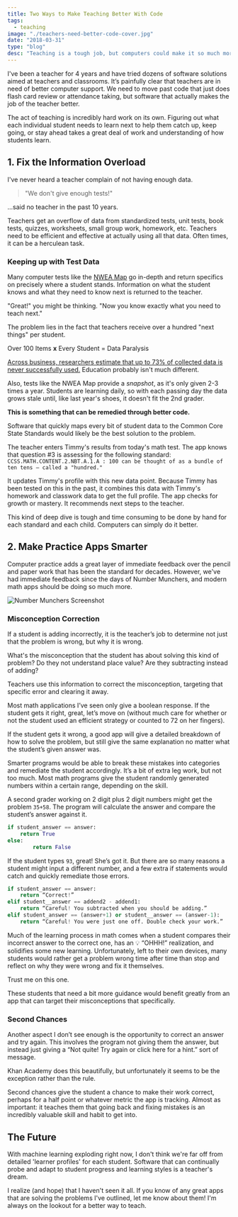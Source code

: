 ```yaml
---
title: Two Ways to Make Teaching Better With Code
tags:
  - teaching
image: "./teachers-need-better-code-cover.jpg"
date: "2018-03-31"
type: "blog"
desc: "Teaching is a tough job, but computers could make it so much more efficient. Here are a couple ways code could make teaching better."
---
```


I've been a teacher for 4 years and have tried dozens of software solutions aimed at teachers and classrooms. It’s painfully clear that teachers are in need of better computer support. We need to move past code that just does flash card review or attendance taking, but software that actually makes the job of the teacher better.

The act of teaching is incredibly hard work on its own. Figuring out what each individual student needs to learn next to help them catch up, keep going, or stay ahead takes a great deal of work and understanding of how students learn.

## 1. Fix the Information Overload

I've never heard a teacher complain of not having enough data.

> "We don't give enough tests!"

...said no teacher in the past 10 years.

Teachers get an overflow of data from standardized tests, unit tests, book tests, quizzes, worksheets, small group work, homework, etc. Teachers need to be efficient and effective at actually using all that data. Often times, it can be a herculean task.

### Keeping up with Test Data

Many computer tests like the [NWEA Map](https://www.nwea.org/) go in-depth and return specifics on precisely where a student stands. Information on what the student knows and what they need to know next is returned to the teacher.

"Great!" you might be thinking. "Now you know exactly what you need to teach next."

The problem lies in the fact that teachers receive over a hundred "next things" per student.

Over 100 Items **x** Every Student = Data Paralysis

[Across business, researchers estimate that up to 73% of collected data is never successfully used.](https://www.forbes.com/sites/tomaslaurinavicius/2017/11/01/risk-too-much-data/#57175cda44b3) Education probably isn't much different.

Also, tests like the NWEA Map provide a _snapshot_, as it's only given 2-3 times a year. Students are learning daily, so with each passing day the data grows stale until, like last year's shoes, it doesn't fit the 2nd grader.

**This is something that can be remedied through better code.**

Software that quickly maps every bit of student data to the Common Core State Standards would likely be the best solution to the problem.

The teacher enters Timmy's results from today's math test. The app knows that question #3 is assessing for the following standard:
`CCSS.MATH.CONTENT.2.NBT.A.1.A : 100 can be thought of as a bundle of ten tens — called a "hundred."`

It updates Timmy's profile with this new data point. Because Timmy has been tested on this in the past, it combines this data with Timmy's homework and classwork data to get the full profile. The app checks for growth or mastery. It recommends next steps to the teacher.

This kind of deep dive is tough and time consuming to be done by hand for each standard and each child. Computers can simply do it better.

## 2. Make Practice Apps Smarter

Computer practice adds a great layer of immediate feedback over the pencil and paper work that has been the standard for decades. However, we've had immediate feedback since the days of Number Munchers, and modern math apps should be doing so much more.

![Number Munchers Screenshot](./teachers-need-better-code-number-munchers.gif)

### Misconception Correction

If a student is adding incorrectly, it is the teacher’s job to determine not just that the problem is wrong, but why it is wrong.

What's the misconception that the student has about solving this kind of problem? Do they not understand place value? Are they subtracting instead of adding?

Teachers use this information to correct the misconception, targeting that specific error and clearing it away.

Most math applications I’ve seen only give a boolean response. If the student gets it right, great, let’s move on (without much care for whether or not the student used an efficient strategy or counted to 72 on her fingers).

If the student gets it wrong, a good app will give a detailed breakdown of how to solve the problem, but still give the same explanation no matter what the student’s given answer was.

Smarter programs would be able to break these mistakes into categories and remediate the student accordingly. It’s a bit of extra leg work, but not too much. Most math programs give the student randomly generated numbers within a certain range, depending on the skill.

A second grader working on 2 digit plus 2 digit numbers might get the problem `35+58`. The program will calculate the answer and compare the student’s answer against it.

```python
if student_answer == answer:
	return True
else:
		return False
```

If the student types `93`, great! She’s got it. But there are so many reasons a student might input a different number, and a few extra if statements would catch and quickly remediate those errors.

```python
if student_answer == answer:
	return “Correct!”
elif student__answer == addend2 - addend1:
	return “Careful! You subtracted when you should be adding.”
elif student_answer == (answer+1) or student__answer == (answer-1):
	return “Careful! You were just one off. Double check your work.”
```

Much of the learning process in math comes when a student compares their incorrect answer to the correct one, has an 💡 “OHHH!” realization, and solidifies some new learning. Unfortunately, left to their own devices, many students would rather get a problem wrong time after time than stop and reflect on why they were wrong and fix it themselves.

Trust me on this one.

These students that need a bit more guidance would benefit greatly from an app that can target their misconceptions that specifically.

### Second Chances

Another aspect I don’t see enough is the opportunity to correct an answer and try again. This involves the program not giving them the answer, but instead just giving a “Not quite! Try again or click here for a hint.” sort of message.

Khan Academy does this beautifully, but unfortunately it seems to be the exception rather than the rule.

Second chances give the student a chance to make their work correct, perhaps for a half point or whatever metric the app is tracking. Almost as important: it teaches them that going back and fixing mistakes is an incredibly valuable skill and habit to get into.

## The Future

With machine learning exploding right now, I don't think we're far off from detailed 'learner profiles' for each student. Software that can continually probe and adapt to student progress and learning styles is a teacher's dream.

I realize (and hope) that I haven't seen it all. If you know of any great apps that are solving the problems I've outlined, let me know about them! I'm always on the lookout for a better way to teach.
